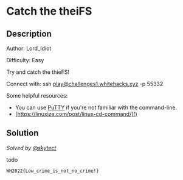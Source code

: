 # Catch the theiFS

## Description

Author: Lord_Idiot

Difficulty: Easy

Try and catch the thieFS!

Connect with:
ssh play@challenges1.whitehacks.xyz -p 55332

Some helpful resources:

- You can use [PuTTY](https://www.chiark.greenend.org.uk/~sgtatham/putty/) if you're not familiar with the command-line.
- [https://linuxize.com/post/linux-cd-command/]()

## Solution

_Solved by [@skytect](https://github.com/skytect)_

todo

`WH2022{Low_crime_is_not_no_crime!}`

